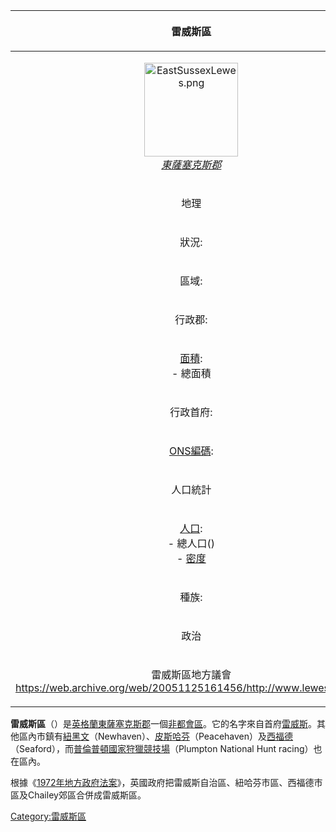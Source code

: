 {{coord|50|52|26|N|0|00|32|E|display=title|region:GB_type:city_source:nlwiki}}
{| border=1 cellpadding="2" cellspacing="0" align="right" width=300 style=margin-left:10px
|-
!colspan=2 align=center bgcolor="#ff9999"|雷威斯區
|-
|colspan=2 align=center|[[File:EastSussexLewes.png|150px]]<br>''[[東薩塞克斯郡|東薩塞克斯郡]]''
|-
!colspan=2 bgcolor="#ff9999"|地理
|-
|width="45%"|狀況:||區域
|-
|區域:||[[英格蘭東南|英格蘭東南]]
|-
|行政郡:||[[東薩塞克斯郡|東薩塞克斯郡]]
|-
|[[面積|面積]]:<br>- 總面積||第157　292.00 [[平方公里|平方公里]]
|-
|行政首府:||[[雷威斯|雷威斯]]
|-
|[[ONS編碼系統|ONS編碼]]:||21UF
|-
!colspan=2 bgcolor="#ff9999"|人口統計
|-
|[[人口|人口]]:<br>- 總人口({{EnglishStatisticsYear}})<br>- [[密度|密度]]||英國人口 {{EnglishDistrictRank|ONS=21UF}} <br> {{EnglishDistrictPopulation|ONS=21UF}}<br>{{EnglishDistrictDensity|ONS=21UF}} / km²
|-
|種族:||97.9% 白人
|-
!colspan=2 bgcolor="#ff9999"|政治
|-
|colspan=2 align=center|雷威斯區地方議會<br>https://web.archive.org/web/20051125161456/http://www.lewes.gov.uk/
|}

'''雷威斯區'''（{{lang-en|'''Lewes'''}}）是[[英格蘭|英格蘭]][[東薩塞克斯郡|東薩塞克斯郡]]一個[[非都市區|非都會區]]。它的名字來自首府[[雷威斯|雷威斯]]。其他區內市鎮有[[紐黑文_(東薩塞克斯郡)|紐黑文]]（Newhaven）、[[皮斯哈芬|皮斯哈芬]]（Peacehaven）及[[西福德_(東薩塞克斯郡)|西福德]]（Seaford），而[[普倫普頓國家狩獵競技場|普倫普頓國家狩獵競技場]]（Plumpton National Hunt racing）也在區內。

根據《[[1972年地方政府法案|1972年地方政府法案]]》，英國政府把雷威斯自治區、紐哈芬市區、西福德市區及Chailey郊區合併成雷威斯區。

{{英國地理小作品}}

{{DEFAULTSORT:Lewes}}
[[Category:雷威斯區|Category:雷威斯區]]